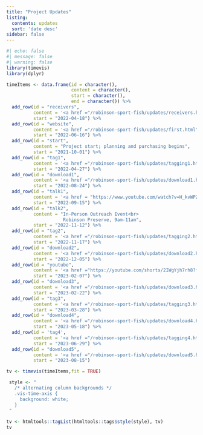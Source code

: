 ```yaml
---
title: "Project Updates"
listing:
  contents: updates
  sort: 'date desc'
sidebar: false
---
```


```r
#| echo: false
#| message: false
#| warning: false
library(timevis)
library(dplyr)

timeItems <- data.frame(id = character(),
                        content = character(),
                        start = character(),
                        end = character()) %>%
  add_row(id = "receivers", 
          content = '<a href ="/robinson-sport-fish/updates/receivers.html">Receivers Deployed</a>', 
          start = "2022-04-18") %>%
  add_row(id = "website", 
          content = '<a href ="/robinson-sport-fish/updates/first.html">Website Deployed</a>', 
          start = "2022-06-16") %>%
  add_row(id = "start", 
          content = "Project start; planning and purchasing begins", 
          start = "2021-10-01") %>%
  add_row(id = "tag1", 
          content = '<a href ="/robinson-sport-fish/updates/tagging1.html">22 fish tagged</a>', 
          start = "2022-04-27") %>%
  add_row(id = "download1",
          content = '<a href ="/robinson-sport-fish/updates/download1.html">First data download</a>',
          start = "2022-08-24") %>%
  add_row(id = "talk1",
          content = '<a href = "https://www.youtube.com/watch?v=H_kvWPZzJ7Y">Virtual Outreach Event</a>',
          start = "2022-09-15") %>%
  add_row(id = "talk2",
          content = "In-Person Outreach Event<br>
                     Robinson Preserve, 9am-11am",
          start = "2022-11-12") %>%
  add_row(id = "tag2",
          content = '<a href ="/robinson-sport-fish/updates/tagging2.html">4 fish tagged</a>',
          start = "2022-11-17") %>%
  add_row(id = "download2",
          content = '<a href ="/robinson-sport-fish/updates/download2.html">Second data download</a>',
          start = "2022-12-05") %>%
  add_row(id = "youtube",
          content = '<a href ="https://youtube.com/shorts/2IWgYjh7rh8?feature=share">Youtube Short published</a>',
          start = "2023-02-07") %>%
  add_row(id = "download3",
          content = '<a href ="/robinson-sport-fish/updates/download3.html">Third data download</a>',
          start = "2023-02-22") %>%
  add_row(id = "tag3",
          content = '<a href ="/robinson-sport-fish/updates/tagging3.html">15 fish tagged</a>',
          start = "2023-03-28") %>%
  add_row(id = "download4",
          content = '<a href ="/robinson-sport-fish/updates/download4.html">Fourth data download</a>',
          start = "2023-05-18") %>%
  add_row(id = 'tag4',
          content = '<a href ="/robinson-sport-fish/updates/tagging4.html">9 fish tagged</a>',
          start = "2023-06-29") %>%
  add_row(id = "download5",
          content = '<a href ="/robinson-sport-fish/updates/download5.html">Fifth data download</a>',
          start = "2023-08-15")

tv <- timevis(timeItems,fit = TRUE)

 style <- "
   /* alternating column backgrounds */
   .vis-time-axis {
     background: white;
   }
 "
 
tv <- htmltools::tagList(htmltools::tags$style(style), tv)
tv



```
